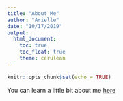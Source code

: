 ```yaml
---
title: "About Me"
author: "Arielle"
date: "10/17/2019"
output: 
  html_document:
    toc: true
    toc_float: true
    theme: cerulean
---
```


```r
knitr::opts_chunk$set(echo = TRUE)
```

You can learn a little bit about me [here](About.html)


